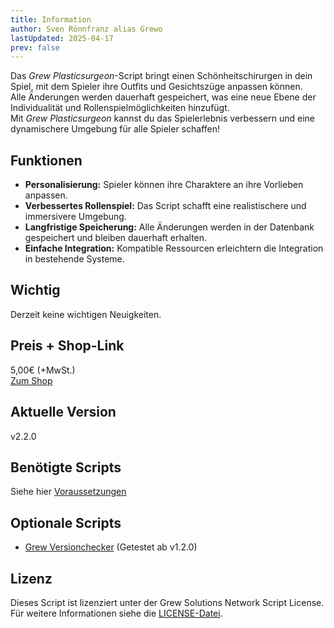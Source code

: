 ```yaml
---
title: Information
author: Sven Rönnfranz alias Grewo
lastUpdated: 2025-04-17
prev: false
---
```


Das *Grew Plasticsurgeon*-Script bringt einen Schönheitschirurgen in dein Spiel, mit dem Spieler ihre Outfits und Gesichtszüge anpassen können.<br/>
Alle Änderungen werden dauerhaft gespeichert, was eine neue Ebene der Individualität und Rollenspielmöglichkeiten hinzufügt.<br/>
Mit *Grew Plasticsurgeon* kannst du das Spielerlebnis verbessern und eine dynamischere Umgebung für alle Spieler schaffen!

## Funktionen
* **Personalisierung:** Spieler können ihre Charaktere an ihre Vorlieben anpassen.
* **Verbessertes Rollenspiel:** Das Script schafft eine realistischere und immersivere Umgebung.
* **Langfristige Speicherung:** Alle Änderungen werden in der Datenbank gespeichert und bleiben dauerhaft erhalten.
* **Einfache Integration:** Kompatible Ressourcen erleichtern die Integration in bestehende Systeme.

## Wichtig
Derzeit keine wichtigen Neuigkeiten.

## Preis + Shop-Link
5,00€ (+MwSt.)<br/>
<a href="https://store.grew-solutions.de/package/5571869" target="_blank">Zum Shop</a>

## Aktuelle Version
v2.2.0

## Benötigte Scripts
Siehe hier [Voraussetzungen](/grew_plasticsurgeon/required)

## Optionale Scripts
* <a href="/grew_versionchecker/readme" target="_blank">Grew Versionchecker</a> (Getestet ab v1.2.0)

## Lizenz
Dieses Script ist lizenziert unter der Grew Solutions Network Script License. Für weitere Informationen siehe die [LICENSE-Datei](/grew_plasticsurgeon/license).

